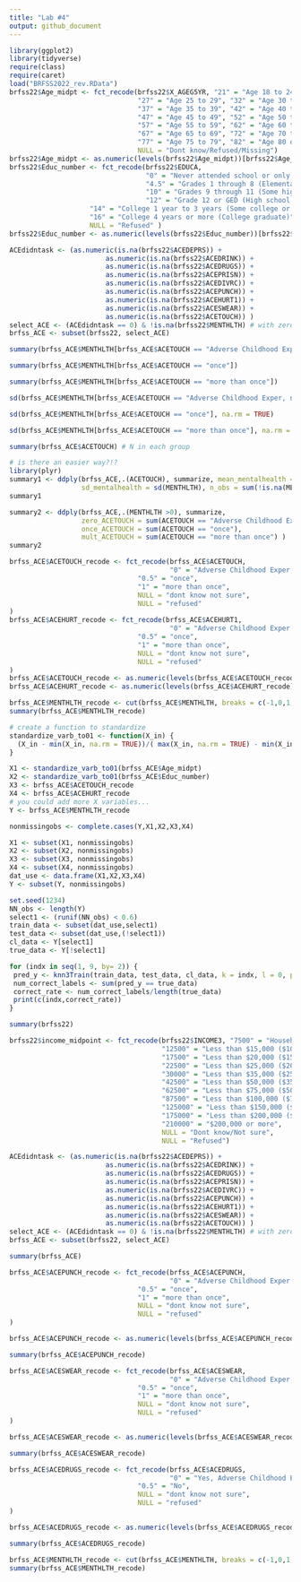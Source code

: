 ```yaml
---
title: "Lab #4"
output: github_document
---
```


```r
library(ggplot2)
library(tidyverse)
require(class)
require(caret)
load("BRFSS2022_rev.RData")
brfss22$Age_midpt <- fct_recode(brfss22$X_AGEG5YR, "21" = "Age 18 to 24",
                                "27" = "Age 25 to 29", "32" = "Age 30 to 34",
                                "37" = "Age 35 to 39", "42" = "Age 40 to 44",
                                "47" = "Age 45 to 49", "52" = "Age 50 to 54",
                                "57" = "Age 55 to 59", "62" = "Age 60 to 64",
                                "67" = "Age 65 to 69", "72" = "Age 70 to 74",
                                "77" = "Age 75 to 79", "82" = "Age 80 or older",
                                NULL = "Dont know/Refused/Missing")
brfss22$Age_midpt <- as.numeric(levels(brfss22$Age_midpt))[brfss22$Age_midpt]
brfss22$Educ_number <- fct_recode(brfss22$EDUCA, 
                                  "0" = "Never attended school or only kindergarten", 
                                  "4.5" = "Grades 1 through 8 (Elementary)",
                                  "10" = "Grades 9 through 11 (Some high school)",
                                  "12" = "Grade 12 or GED (High school graduate)",
                    "14" = "College 1 year to 3 years (Some college or technical school)",
                    "16" = "College 4 years or more (College graduate)",
                    NULL = "Refused" )
brfss22$Educ_number <- as.numeric(levels(brfss22$Educ_number))[brfss22$Educ_number]

ACEdidntask <- (as.numeric(is.na(brfss22$ACEDEPRS)) + 
                        as.numeric(is.na(brfss22$ACEDRINK)) +
                        as.numeric(is.na(brfss22$ACEDRUGS)) +
                        as.numeric(is.na(brfss22$ACEPRISN)) +
                        as.numeric(is.na(brfss22$ACEDIVRC)) +
                        as.numeric(is.na(brfss22$ACEPUNCH)) +
                        as.numeric(is.na(brfss22$ACEHURT1)) +
                        as.numeric(is.na(brfss22$ACESWEAR)) +
                        as.numeric(is.na(brfss22$ACETOUCH)) )
select_ACE <- (ACEdidntask == 0) & !is.na(brfss22$MENTHLTH) # with zero missing values for any of ACE questions and not missing MENTLHLTH
brfss_ACE <- subset(brfss22, select_ACE)
```

```r
summary(brfss_ACE$MENTHLTH[brfss_ACE$ACETOUCH == "Adverse Childhood Exper, never:  How often did anyone at least 5 years older than you or an adult, ever touch you sexually"])
```

```r
summary(brfss_ACE$MENTHLTH[brfss_ACE$ACETOUCH == "once"])
```

```r
summary(brfss_ACE$MENTHLTH[brfss_ACE$ACETOUCH == "more than once"])
```

```r
sd(brfss_ACE$MENTHLTH[brfss_ACE$ACETOUCH == "Adverse Childhood Exper, never:  How often did anyone at least 5 years older than you or an adult, ever touch you sexually"], na.rm = TRUE)
```

```r
sd(brfss_ACE$MENTHLTH[brfss_ACE$ACETOUCH == "once"], na.rm = TRUE)
```

```r
sd(brfss_ACE$MENTHLTH[brfss_ACE$ACETOUCH == "more than once"], na.rm = TRUE)
```

```r
summary(brfss_ACE$ACETOUCH) # N in each group
```

```r
# is there an easier way?!?
library(plyr)
summary1 <- ddply(brfss_ACE,.(ACETOUCH), summarize, mean_mentalhealth = mean(MENTHLTH), 
                  sd_mentalhealth = sd(MENTHLTH), n_obs = sum(!is.na(MENTHLTH)) )
summary1
```

```r
summary2 <- ddply(brfss_ACE,.(MENTHLTH >0), summarize, 
                  zero_ACETOUCH = sum(ACETOUCH == "Adverse Childhood Exper, never:  How often did anyone at least 5 years older than you or an adult, ever touch you sexually"), 
                  once_ACETOUCH = sum(ACETOUCH == "once"), 
                  mult_ACETOUCH = sum(ACETOUCH == "more than once") )
summary2
```

```r
brfss_ACE$ACETOUCH_recode <- fct_recode(brfss_ACE$ACETOUCH, 
                                        "0" = "Adverse Childhood Exper, never:  How often did anyone at least 5 years older than you or an adult, ever touch you sexually",
                                "0.5" = "once", 
                                "1" = "more than once",
                                NULL = "dont know not sure",
                                NULL = "refused"
)
brfss_ACE$ACEHURT_recode <- fct_recode(brfss_ACE$ACEHURT1, 
                                        "0" = "Adverse Childhood Exper, never: Not including spanking, (before age 18), how often did a parent or adult in your home ever hit, beat, kick, or physically hurt you in any way",
                                "0.5" = "once", 
                                "1" = "more than once",
                                NULL = "dont know not sure",
                                NULL = "refused"
)
brfss_ACE$ACETOUCH_recode <- as.numeric(levels(brfss_ACE$ACETOUCH_recode))[brfss_ACE$ACETOUCH_recode]
brfss_ACE$ACEHURT_recode <- as.numeric(levels(brfss_ACE$ACEHURT_recode))[brfss_ACE$ACEHURT_recode]

brfss_ACE$MENTHLTH_recode <- cut(brfss_ACE$MENTHLTH, breaks = c(-1,0,1,5,10,15,31))
summary(brfss_ACE$MENTHLTH_recode)
```

```r
# create a function to standardize
standardize_varb_to01 <- function(X_in) {
  (X_in - min(X_in, na.rm = TRUE))/( max(X_in, na.rm = TRUE) - min(X_in, na.rm = TRUE)  )
}
```

```r
X1 <- standardize_varb_to01(brfss_ACE$Age_midpt)
X2 <- standardize_varb_to01(brfss_ACE$Educ_number)
X3 <- brfss_ACE$ACETOUCH_recode
X4 <- brfss_ACE$ACEHURT_recode
# you could add more X variables...
Y <- brfss_ACE$MENTHLTH_recode

nonmissingobs <- complete.cases(Y,X1,X2,X3,X4)

X1 <- subset(X1, nonmissingobs)
X2 <- subset(X2, nonmissingobs)
X3 <- subset(X3, nonmissingobs)
X4 <- subset(X4, nonmissingobs)
dat_use <- data.frame(X1,X2,X3,X4)
Y <- subset(Y, nonmissingobs)
```

```r
set.seed(1234)
NN_obs <- length(Y)
select1 <- (runif(NN_obs) < 0.6)
train_data <- subset(dat_use,select1)
test_data <- subset(dat_use,(!select1))
cl_data <- Y[select1]
true_data <- Y[!select1]
```

```r
for (indx in seq(1, 9, by= 2)) {
 pred_y <- knn3Train(train_data, test_data, cl_data, k = indx, l = 0, prob = FALSE, use.all = TRUE)
 num_correct_labels <- sum(pred_y == true_data)
 correct_rate <- num_correct_labels/length(true_data)
 print(c(indx,correct_rate))
}
```

```r
summary(brfss22)
```

```r
brfss22$income_midpoint <- fct_recode(brfss22$INCOME3, "7500" = "Household income less than $10,000",
                                      "12500" = "Less than $15,000 ($10,000 to less than $15,000)",
                                      "17500" = "Less than $20,000 ($15,000 to less than $20,000) ", # fukkin extra space!
                                      "22500" = "Less than $25,000 ($20,000 to less than $25,000) ",
                                      "30000" = "Less than $35,000 ($25,000 to less than $35,000) ",
                                      "42500" = "Less than $50,000 ($35,000 to less than $50,000) ",
                                      "62500" = "Less than $75,000 ($50,000 to less than $75,000)",
                                      "87500" = "Less than $100,000 ($75,000 to less than $100,000)",
                                      "125000" = "Less than $150,000 ($100,000 to less than $150,000)",
                                      "175000" = "Less than $200,000 ($150,000 to less than $200,000)",
                                      "210000" = "$200,000 or more",
                                      NULL = "Dont know/Not sure",
                                      NULL = "Refused")
```

```r
ACEdidntask <- (as.numeric(is.na(brfss22$ACEDEPRS)) + 
                        as.numeric(is.na(brfss22$ACEDRINK)) +
                        as.numeric(is.na(brfss22$ACEDRUGS)) +
                        as.numeric(is.na(brfss22$ACEPRISN)) +
                        as.numeric(is.na(brfss22$ACEDIVRC)) +
                        as.numeric(is.na(brfss22$ACEPUNCH)) +
                        as.numeric(is.na(brfss22$ACEHURT1)) +
                        as.numeric(is.na(brfss22$ACESWEAR)) +
                        as.numeric(is.na(brfss22$ACETOUCH)) )
select_ACE <- (ACEdidntask == 0) & !is.na(brfss22$MENTHLTH) # with zero missing values for any of ACE questions and not missing MENTLHLTH
brfss_ACE <- subset(brfss22, select_ACE)
```

```r
summary(brfss_ACE)
```

```r
brfss_ACE$ACEPUNCH_recode <- fct_recode(brfss_ACE$ACEPUNCH, 
                                        "0" = "Adverse Childhood Exper, never: How often did your parents or adults in your home ever slap, hit, kick, punch or beat each other up",
                                "0.5" = "once", 
                                "1" = "more than once",
                                NULL = "dont know not sure",
                                NULL = "refused"
)

brfss_ACE$ACEPUNCH_recode <- as.numeric(levels(brfss_ACE$ACEPUNCH_recode))[brfss_ACE$ACEPUNCH_recode]
```

```r
summary(brfss_ACE$ACEPUNCH_recode)
```

```r
brfss_ACE$ACESWEAR_recode <- fct_recode(brfss_ACE$ACESWEAR, 
                                        "0" = "Adverse Childhood Exper, never: How often did a parent or adult in your home ever swear at you, insult you, or put you down",
                                "0.5" = "once", 
                                "1" = "more than once",
                                NULL = "dont know not sure",
                                NULL = "refused"
)

brfss_ACE$ACESWEAR_recode <- as.numeric(levels(brfss_ACE$ACESWEAR_recode))[brfss_ACE$ACESWEAR_recode]
```

```r
summary(brfss_ACE$ACESWEAR_recode)
```

```r
brfss_ACE$ACEDRUGS_recode <- fct_recode(brfss_ACE$ACEDRUGS, 
                                        "0" = "Yes, Adverse Childhood Exper, lived with someone who used illegal street drugs or who abused prescription medications",
                                "0.5" = "No", 
                                NULL = "dont know not sure",
                                NULL = "refused"
)

brfss_ACE$ACEDRUGS_recode <- as.numeric(levels(brfss_ACE$ACEDRUGS_recode))[brfss_ACE$ACEDRUGS_recode]
```

```r
summary(brfss_ACE$ACEDRUGS_recode)
```


```r
brfss_ACE$MENTHLTH_recode <- cut(brfss_ACE$MENTHLTH, breaks = c(-1,0,1,5,10,15,31))
summary(brfss_ACE$MENTHLTH_recode)
```








